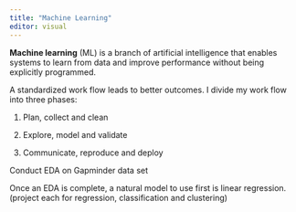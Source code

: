 ```yaml
---
title: "Machine Learning"
editor: visual
---
```


**Machine learning** (ML) is a branch of artificial intelligence that enables systems to learn from data and improve performance without being explicitly programmed.

A standardized work flow leads to better outcomes. I divide my work flow into three phases:

1.  Plan, collect and clean

2.  Explore, model and validate

3.  Communicate, reproduce and deploy

Conduct EDA on Gapminder data set

Once an EDA is complete, a natural model to use first is linear regression. (project each for regression, classification and clustering)
